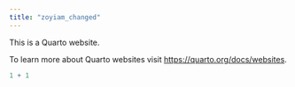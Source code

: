 ```yaml
---
title: "zoyiam_changed"
---
```


This is a Quarto website.

To learn more about Quarto websites visit <https://quarto.org/docs/websites>.

```r
1 + 1
```
